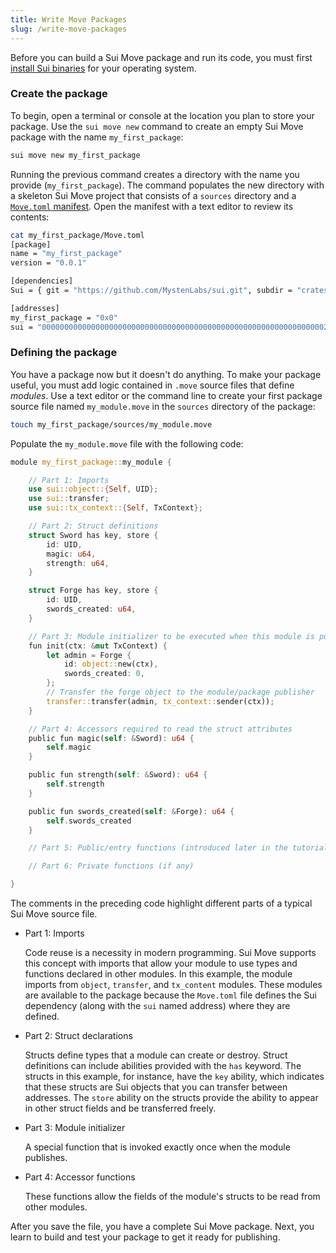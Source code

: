```yaml
---
title: Write Move Packages
slug: /write-move-packages
---
```


Before you can build a Sui Move package and run its code, you must first [install Sui binaries](../setup/cli/install-sui.mdx#install-or-update-sui-binaries) for your operating system.

### Create the package

To begin, open a terminal or console at the location you plan to store your package. Use the `sui move new` command to create an empty Sui Move package with the name `my_first_package`:

```bash
sui move new my_first_package
```

Running the previous command creates a directory with the name you provide (`my_first_package`). The command populates the new directory with a skeleton Sui Move project that consists of a `sources` directory and a [`Move.toml` manifest](move-toml.mdx). Open the manifest with a text editor to review its contents:

```bash
cat my_first_package/Move.toml
[package]
name = "my_first_package"
version = "0.0.1"

[dependencies]
Sui = { git = "https://github.com/MystenLabs/sui.git", subdir = "crates/sui-framework/packages/sui-framework", rev = "framework/devnet" }

[addresses]
my_first_package = "0x0"
sui = "0000000000000000000000000000000000000000000000000000000000000002"
```

### Defining the package

You have a package now but it doesn't do anything. To make your package useful, you must add logic contained in `.move` source files that define _modules_. Use a text editor or the command line to create your first package source file named `my_module.move` in the `sources` directory of the package:

```bash
touch my_first_package/sources/my_module.move
```

Populate the `my_module.move` file with the following code:

```rust
module my_first_package::my_module {

    // Part 1: Imports
    use sui::object::{Self, UID};
    use sui::transfer;
    use sui::tx_context::{Self, TxContext};

    // Part 2: Struct definitions
    struct Sword has key, store {
        id: UID,
        magic: u64,
        strength: u64,
    }

    struct Forge has key, store {
        id: UID,
        swords_created: u64,
    }

    // Part 3: Module initializer to be executed when this module is published
    fun init(ctx: &mut TxContext) {
        let admin = Forge {
            id: object::new(ctx),
            swords_created: 0,
        };
        // Transfer the forge object to the module/package publisher
        transfer::transfer(admin, tx_context::sender(ctx));
    }

    // Part 4: Accessors required to read the struct attributes
    public fun magic(self: &Sword): u64 {
        self.magic
    }

    public fun strength(self: &Sword): u64 {
        self.strength
    }

    public fun swords_created(self: &Forge): u64 {
        self.swords_created
    }

    // Part 5: Public/entry functions (introduced later in the tutorial)

    // Part 6: Private functions (if any)

}
```

The comments in the preceding code highlight different parts of a typical Sui Move source file.

-   Part 1: Imports

    Code reuse is a necessity in modern programming. Sui Move supports this concept with imports that allow your module to use types and functions declared in other modules. In this example, the module imports from `object`, `transfer`, and `tx_content` modules. These modules are available to the package because the `Move.toml` file defines the Sui dependency (along with the `sui` named address) where they are defined.

-   Part 2: Struct declarations

    Structs define types that a module can create or destroy. Struct definitions can include abilities provided with the `has` keyword. The structs in this example, for instance, have the `key` ability, which indicates that these structs are Sui objects that you can transfer between addresses. The `store` ability on the structs provide the ability to appear in other struct fields and be transferred freely.

-   Part 3: Module initializer

    A special function that is invoked exactly once when the module publishes.

-   Part 4: Accessor functions

    These functions allow the fields of the module's structs to be read from other modules.

After you save the file, you have a complete Sui Move package. Next, you learn to build and test your package to get it ready for publishing.
